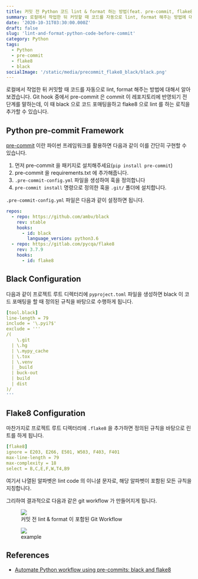 ```yaml
---
title: 커밋 전 Python 코드 lint & format 하는 방법(feat. pre-commit, flake8, black)
summary: 로컬에서 작업한 뒤 커밋할 때 코드를 자동으로 lint, format 해주는 방법에 대해서 알아봅시다.
date: '2020-10-31T03:30:00.000Z'
draft: false
slug: 'lint-and-format-python-code-before-commit'
category: Python
tags:
  - Python
  - pre-commit
  - flake8
  - black
socialImage: '/static/media/precommit_flake8_black/black.png'
---
```


로컬에서 작업한 뒤 커밋할 때 코드를 자동으로 lint, format 해주는 방법에 대해서 알아보겠습니다. Git hook 중에서 pre-commit 은 commit 이 레포지토리에 반영되기 전 단계를 말하는데, 이 때 black 으로 코드 포매팅을하고 flake8 으로 lint 를 하는 로직을 추가할 수 있습니다.

## Python pre-commit Framework

[pre-commit](https://github.com/pre-commit/pre-commit) 이란 파이썬 프레임워크를 활용하면 다음과 같이 이를 간단히 구현할 수 있습니다.

1. 먼저 pre-commit 을 패키지로 설치해주세요(`pip install pre-commit`)
2. pre-commit 을 requirements.txt 에 추가해줍니다.
3. `.pre-commit-config.yml` 파일을 생성하여 훅을 정의합니다
4. `pre-commit install` 명령으로 정의한 훅을 `.git/` 폴더에 설치합니다.

`.pre-commit-config.yml` 파일은 다음과 같이 설정하면 됩니다.

```yaml
repos:
  - repo: https://github.com/ambv/black
    rev: stable
    hooks:
      - id: black
        language_version: python3.6
  - repo: https://gitlab.com/pycqa/flake8
    rev: 3.7.9
    hooks:
      - id: flake8
```

## Black Configuration

다음과 같이 프로젝트 루트 디렉터리에 `pyproject.toml` 파일을 생성하면 black 이 코드 포매팅을 할 때 정의된 규칙을 바탕으로 수행하게 됩니다.

```yaml
[tool.black]
line-length = 79
include = '\.pyi?$'
exclude = '''
/(
    \.git
  | \.hg
  | \.mypy_cache
  | \.tox
  | \.venv
  | _build
  | buck-out
  | build
  | dist
)/
'''
```

## Flake8 Configuration

마찬가지로 프로젝트 루트 디렉터리에 `.flake8` 을 추가하면 정의된 규칙을 바탕으로 린트를 하게 됩니다.

```yaml
[flake8]
ignore = E203, E266, E501, W503, F403, F401
max-line-length = 79
max-complexity = 18
select = B,C,E,F,W,T4,B9
```

여기서 나열된 알파벳은 lint code 의 이니셜 문자로, 해당 알파벳이 포함된 모든 규칙을 지칭합니다.

그리하여 결과적으로 다음과 같은 git workflow 가 만들어지게 됩니다.

<figure>
  <img src="https://ljvmiranda921.github.io/assets/png/tuts/precommit_pipeline.png" />
  <figcaption style={{ color: 'grey' }}>커밋 전 lint & format 이 포함된 Git Workflow</figcaption>
</figure>

<figure>
  <img src="https://ljvmiranda921.github.io/assets/png/tuts/precommit_demo.gif" />
  <figcaption style={{ color: 'grey' }}>example</figcaption>
</figure>

## References

- [Automate Python workflow using pre-commits: black and flake8](https://ljvmiranda921.github.io/notebook/2018/06/21/precommits-using-black-and-flake8/)
